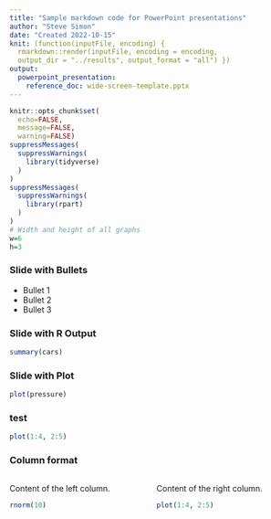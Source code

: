 ```yaml
---
title: "Sample markdown code for PowerPoint presentations"
author: "Steve Simon"
date: "Created 2022-10-15"
knit: (function(inputFile, encoding) {
  rmarkdown::render(inputFile, encoding = encoding,
  output_dir = "../results", output_format = "all") })  
output:
  powerpoint_presentation:
    reference_doc: wide-screen-template.pptx
---
```


```r
knitr::opts_chunk$set(
  echo=FALSE,
  message=FALSE,
  warning=FALSE)
suppressMessages(
  suppressWarnings(
    library(tidyverse)
  )
)
suppressMessages(
  suppressWarnings(
    library(rpart)
  )
)
# Width and height of all graphs
w=6
h=3
```

### Slide with Bullets

- Bullet 1
- Bullet 2
- Bullet 3

### Slide with R Output

```r
summary(cars)
```

### Slide with Plot

```r
plot(pressure)
```

### test

```r
plot(1:4, 2:5)
```

### Column format

:::::: {.columns}
::: {.column}
Content of the left column.

```r
rnorm(10)
```
:::

::: {.column}
Content of the right column.

```r
plot(1:4, 2:5)
```

:::
::::::